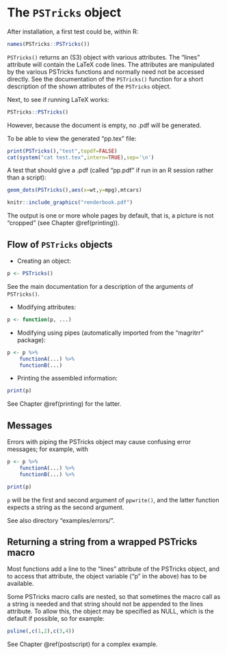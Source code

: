 # The `PSTricks` object

After installation, a first test could be, within R:
```r
names(PSTricks::PSTricks())
```

`PSTricks()` returns an (S3) object with various attributes. The
"lines" attribute will contain the LaTeX code lines. The attributes
are manipulated by the various PSTricks functions and normally need
not be accessed directly.  See the documentation of the `PSTricks()`
function for a short description of the shown attributes of the
`PSTricks` object.

Next, to see if running LaTeX works:
```r
PSTricks::PSTricks()
```
However, because the document is empty, no .pdf will be generated.

To be able to view the generated "pp.tex" file:
```r
print(PSTricks(),"test",topdf=FALSE)
cat(system("cat test.tex",intern=TRUE),sep='\n')
```

A test that should give a .pdf (called "pp.pdf" if run in an
R session rather than a script):
```r
geom_dots(PSTricks(),aes(x=wt,y=mpg),mtcars)
```
```r
knitr::include_graphics("renderbook.pdf")
```

\newpage
The output is one or more whole pages by default, that is,
a picture is not "cropped" (see Chapter \@ref(printing)).

## Flow of `PSTricks` objects

- Creating an object:

```r
p <- PSTricks()
```

See the main documentation for a description of the arguments
of `PSTricks()`.

- Modifying attributes:

```r
p <- function(p, ...)
```

- Modifying using pipes (automatically imported from the "magritrr" package):

```r
p <- p %>%
    functionA(...) %>%
    functionB(...)
```

- Printing the assembled information:

```r
print(p)
```

See Chapter \@ref(printing) for the latter.

## Messages

Errors with piping the PSTricks object may cause confusing error messages;
for example, with

```r
p <- p %>%
    functionA(...) %>%
    functionB(...) %>%

print(p)
```
`p` will be the first and second argument of `ppwrite()`, and the latter function
expects a string as the second argument.

See also directory "examples/errors/".

## Returning a string from a wrapped PSTricks macro

Most functions add a line to the "lines" attribute of the PSTricks object,
and to access that attribute, the object variable ("p" in the above) has
to be available.

Some PSTricks macro calls are nested, so that sometimes the macro call
as a string is needed and that string should not be appended to the lines
attribute. To allow this, the object may be specified as NULL, which
is the default if possible, so for example:

```r
psline(,c(1,2),c(3,4))
```

See Chapter \@ref(postscript) for a complex example.
